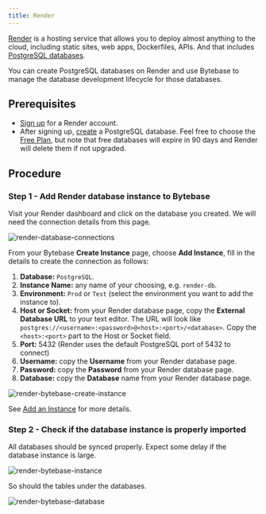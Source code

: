 ```yaml
---
title: Render
---
```


[Render](https://render.com/) is a hosting service that allows you to deploy almost anything to the cloud, including static sites, web apps, Dockerfiles, APIs. And that includes [PostgreSQL databases](https://render.com/docs/databases).

You can create PostgreSQL databases on Render and use Bytebase to manage the database development lifecycle for those databases.

## Prerequisites

- [Sign up](https://dashboard.render.com/) for a Render account.
- After signing up, [create](https://dashboard.render.com/new/database) a PostgreSQL database. Feel free to choose the [Free Plan](https://render.com/docs/free), but note that free databases will expire in 90 days and Render will delete them if not upgraded.

## Procedure

### Step 1 - Add Render database instance to Bytebase

Visit your Render dashboard and click on the database you created. We will need the connection details from this page.

![render-database-connections](/content/docs/how-to/integrations/render-database-connections.webp)

From your Bytebase **Create Instance** page, choose **Add Instance**, fill in the details to create the connection as follows:

1. **Database:** `PostgreSQL`.
2. **Instance Name:** any name of your choosing, e.g. `render-db`.
3. **Environment:** `Prod` or `Test` (select the environment you want to add the instance to).
4. **Host or Socket:** from your Render database page, copy the **External Database URL** to your text editor. The URL will look like `postgres://<username>:<password>@<host>:<port>/<database>`. Copy the `<host>:<port>` part to the Host or Socket field.
5. **Port:** 5432 (Render uses the default PostgreSQL port of 5432 to connect)
6. **Username:** copy the **Username** from your Render database page.
7. **Password:** copy the **Password** from your Render database page.
8. **Database:** copy the **Database** name from your Render database page.

![render-bytebase-create-instance](/content/docs/how-to/integrations/render-bytebase-create-instance.webp)

See [Add an Instance](/get-started/step-by-step/add-an-instance) for more details.

### Step 2 - Check if the database instance is properly imported

All databases should be synced properly. Expect some delay if the database instance is large.

![render-bytebase-instance](/content/docs/how-to/integrations/render-bytebase-instance.webp)

So should the tables under the databases.

![render-bytebase-database](/content/docs/how-to/integrations/render-bytebase-database.webp)

